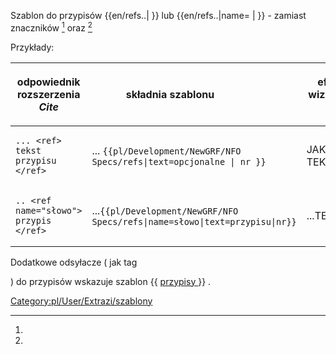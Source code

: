 <noinclude>{{pl/Development/NewGRF/inne strony|en= 
|pl=Template:pl/Development/NewGRF/NFO Specs/refs
}}</noinclude><includeonly><!--
 ~ ~ ~ ~ ~ ~ ~ ~ ~ ~ koment początek bez typów ~ ~ ~ ~ ~ ~ ~
--><!--
--><!--{{#if: {{{1|}}} --><!--
--><!-- | --><!--
 --><!--{{#if: {{{2|}}} --><!-- 'parametr grupy'
 --><!-- | --><!--
   --><!--<span id="ref-{{#expr: {{{1|}}}+{{{2|}}} }}">--><!--opcjonalny tekst--><!-- </span>--><!--
   --><!--<span title="odsyłacz do note-{{#expr: {{{1|}}}+{{{2|}}} }} na dole">--><!--
   --><!--<sup><tt>[[#note-{{#expr: {{{1|1}}}+{{{2|2}}} }}|[{{{1|}}}]]]</tt></sup></span>--><!-- 
 --><!-- | --><!-- (-2)
 --><!-- {{#if:{{{name|}}} --><!-- 
  --><!-- |--><!--
   --><!--<span id="ref-{{{name|}}}_{{{1|}}}-{{{3|}}}">--><!--opcjonalny tekst--><!-- </span>--><!--
   --><!--<span title="odsyłacz do note-{{{name|}}}-{{{1|}}} na dole">--><!--
   --><!--<sup><tt>[[#note-{{{name|name}}}-{{{1|1}}}|[{{{1|}}}]]]</tt></sup></span>--><!--
  --><!-- |--><!-- (-name)
   --><!--<span id="ref-{{{1|}}}">--><!--opcjonalny tekst--><!-- </span>--><!--
   --><!--<span title="odsyłacz do note-{{{1|}}} na dole">--><!--
   --><!--<sup><tt>[[#note-{{{1|1}}}|[{{{1|}}}]]]</tt></sup></span>--><!-- 
   --><!--}} --><!-- koniec if name
  --><!--}} --><!-- koniec if 2
--><!-- | --><!-- (-1)
--><!-- }} --><!-- koniec if 1
--><!--{{#if: {{{przypis|}}} --><!--
--><!-- | --><!--
--><!-- {{#if: {{{1|}}} --><!--
--><!-- | --><!--
--><!-- {{{text|}}} --><!--
--><!-- | --><!--
--><!-- }} --><!--
~ ~ ~ ~ ~ ~ ~ ~ ~ ~ początek  ~ ~ ~ ~ ~ ~ ~
-->{{switch: {{uc:{{{1|}}}}} <!--
--><!--| = --><!--
--><!--{{{text|}}} --><!--
-->| 1 = <!--
--><span id="ref-1"><!--opcjonalny tekst--> </span><!--
--><span title="odsyłacz do note-1 na dole"><!--
--><sup><tt>[[#note-1|[{{{1|}}}]]]</tt></sup></span><!--
-->| 2 = <!--
--><span id="ref-2"><!--opcjonalny tekst--> </span><!--
--><span title="odsyłacz do note-2 na dole"><!--
--><sup><tt>[[#note-2|[{{{1|}}}]]]</tt></sup></span><!--
-->| 31 = <!--
--><span id="ref-3"><!--opcjonalny tekst--> </span><!--
--><span title="odsyłacz do note-3 na dole"><!--
--><sup><tt>[[#note-3|[1]]]</tt></sup></span><!--
-->| 42 = <!--
--><span id="ref-4"><!--opcjonalny tekst--> </span><!--
--><span title="odsyłacz do note-4 na dole"><!--
--><sup><tt>[[#note-4|[2]]]</tt></sup></span><!--
-->| 51 = <!--
--><span id="ref-5"><!--opcjonalny tekst--> </span><!--
--><span title="odsyłacz do note-5 na dole"><!--
--><sup><tt>[[#note-5|[1]]]</tt></sup></span><!--
-->| 62 = <!--
--><span id="ref-6"><!--opcjonalny tekst--> </span><!--
--><span title="odsyłacz do note-6 na dole"><!--
--><sup><tt>[[#note-6|[2]]]</tt></sup></span><!--
-->| }} <!--
--></includeonly><noinclude>

Szablon do przypisów <nowiki>{{en/refs..| }}</nowiki> lub <nowiki>{{en/refs..|name= | }}</nowiki> - zamiast znaczników <ref> </ref> oraz <ref name=""> </ref> 


Przykłady:
{| 
!odpowiednik rozszerzenia ''Cite'' !! składnia szablonu &nbsp; &nbsp; &nbsp; &nbsp; &nbsp; &nbsp; &nbsp; &nbsp; &nbsp; !! efekt wizualny &nbsp; &nbsp;  
|-
|style=vertical-align:<!--bottom-->middle |<!--<code>--><pre>... <ref> tekst przypisu </ref></pre><!--</code>-->
|style=vertical-align:middle<!--bottom--> |... <code><nowiki>{{pl/Development/NewGRF/NFO Specs/refs|text=opcjonalne |  nr }}</nowiki></code> 
|style=vertical-align:middle<!--top--> |JAKIŚ TEKST {{pl/Development/NewGRF/NFO Specs/refs|text=PRZYPIS|1}} 
|- 
|<pre>.. <ref name="słowo"> przypis </ref></pre>||style=vertical-align:middle|...<code><nowiki>{{pl/Development/NewGRF/NFO Specs/refs|name=słowo|text=przypisu|nr}}</nowiki></code> ||style=vertical-align:middle |...TEKSTY{{pl/Development/NewGRF/NFO Specs/refs|name=słowo|text=przypis|2}}
|}

<!-- <ref name="slowo"/> #cite_note-cargotype-1 #cite_ref-cargotype_1-1 -->

Dodatkowe odsyłacze ( jak tag <references /> ) do przypisów wskazuje szablon <nowiki>{{</nowiki> [[Template:pl/Development/NewGRF/NFO Specs/przypisy| przypisy ]] <nowiki>}}</nowiki> .
 

[[Category:pl/User/Extrazi/szablony]]
</noinclude>